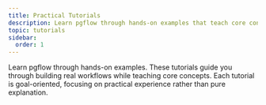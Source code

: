 ```yaml
---
title: Practical Tutorials
description: Learn pgflow through hands-on examples that teach core concepts while building real workflows
topic: tutorials
sidebar:
  order: 1
---
```



Learn pgflow through hands-on examples. These tutorials guide you through building real workflows while teaching core concepts. Each tutorial is goal-oriented, focusing on practical experience rather than pure explanation.

<CardGrid>
  <LinkCard
    title="Build an AI-Powered Web Scraper"
    description="Create a workflow that scrapes webpages, analyzes content with OpenAI, and stores results in Postgres"
    href="/tutorials/ai-web-scraper/"
  />
</CardGrid>
